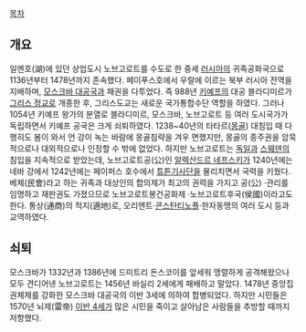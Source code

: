 [[목차]]
== 개요 ==
일멘호(湖)에 있던 상업도시 노브고로트를 수도로 한 중세 [[러시아]]의 귀족공화국으로 1136년부터 1478년까지 존속했다. 페이푸스호에서 우랄에 이르는 북부 러시아 전역을 지배하며, [[모스크바 대공국]]과 패권을 다투었다. 즉 988년 [[키예프]]의 대공 블라디미르가 [[그리스 정교]]로 개종한 후, 그리스도교는 새로운 국가통합수단 역할을 하였다. 그러나 1054년 키예프 왕가의 분열로 블라디미르, 모스크바, 노브고로트 등 여러 도시국가가 독립하면서 키예프 공국은 크게 쇠퇴하였다. 1238~40년의 타타르([[몽골]]) 대침입 때 다행히도 봄이 와서 언 강이 녹는 바람에 몽골침략을 겨우 면했지만, 몽골의 종주권을 암묵적으로나 대외적으로나 인정할 수 밖에 없었다. 하지만 노브고로트는 [[독일]]과 [[스웨덴]]의 침입을 지속적으로 받았는데, 노브고로트공(公)인 [[알렉산드르 네프스키]]가 1240년에는 네바 강에서 1242년에는 페이퍼스 호수에서 [[튜튼기사단]]을 물리치면서 국력을 키웠다. 베체(民會)라고 하는 귀족과 대상인의 합의제가 최고의 권력을 가지고 공(公) ·관리를 임명하고 재판권도 가졌으므로 노브고로트봉건공화제 ·노브고로트후국(侯國)이라고도 한다. 통상(通商)의 적지(適地)로, 오리엔트·[[콘스탄티노플]]·한자동맹의 여러 도시 등과 교역하였다.

== 쇠퇴 ==
모스크바가 1332년과 1386년에 드미트리 돈스코이를 앞세워 맹렬하게 공격해왔으나 모두 견디어낸 노브고로트는 1456년 바실리 2세에게 패배하고 말았다. 1478년 중앙집권체제를 강화한 모스크바 대공국의 이반 3세에 의하여 합병되었다. 하지만 시민들은 1570년 뇌제(雷帝) [[이반 4세]]가 많은 시민을 죽이고 살아남은 사람들을 추방할 때까지 저항했다. 
